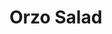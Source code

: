 # Orzo Salad

\begin{recipe}[Spinach Orzo Salad]{Spinach Orzo Salad}{20 Portions}{30 minutes}
\freeform Good to share as a holiday salad!
\freeform\rule{\textwidth}{0.05pt}
\ingredient[16]{oz}{Orzo pasta}

Cook orzo according to directions on package --- slightly al dente is fine as well. Drain and rise with cold water.

\ingredient[9]{oz}{spinach}
\ingredient[\fr34]{cup}{dried cranberries}

Finely chop dried cranberries (craisins) and spinach. Add to orzo in a large serving bowl.

\ingredient[\fr34]{cup}{feta cheese}
\ingredient[\fr34]{cup}{balsamic vinaigrette}
\ingredient[\fr12]{tsp}{dried basil}
\ingredient[\fr14]{tsp}{white pepper, ground}

Add these ingredients to the mix and toss so that greens are well-coated with the vinaigrette. Flavored vinaigrette is a nice touch (e.g., strawberry). Refrigerate if not serving immediately.

\ingredient[\fr14]{cup}{sunflower seeds}

Toss in sunflower seeds prior to serving.

%\freeform\rule{\textwidth}{0.05pt}\newpage
\freeform\rule{\textwidth}{0.05pt}
%\newstep

\freeform Jon's recipe is the best!!!

%\freeform\rule{\textwidth}{0.05pt}
%Serve with couscous or some grain and fresh bread. Yummy!
\end{recipe}
